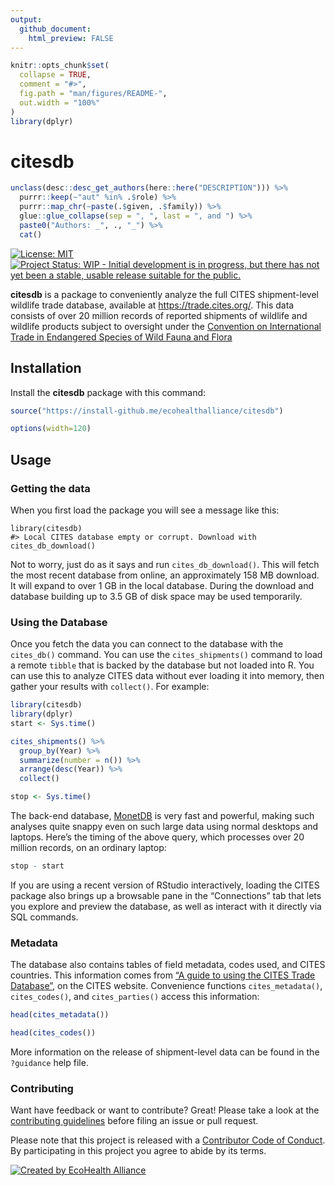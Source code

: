 ```yaml
---
output:
  github_document:
    html_preview: FALSE
---
```


<!-- README.md is generated from README.Rmd. Please edit that file -->

```r
knitr::opts_chunk$set(
  collapse = TRUE,
  comment = "#>",
  fig.path = "man/figures/README-",
  out.width = "100%"
)
library(dplyr)
```
# citesdb

```r
unclass(desc::desc_get_authors(here::here("DESCRIPTION"))) %>%
  purrr::keep(~"aut" %in% .$role) %>%
  purrr::map_chr(~paste(.$given, .$family)) %>%
  glue::glue_collapse(sep = ", ", last = ", and ") %>%
  paste0("Authors: _", ., "_") %>%
  cat()
```

[![License: MIT](https://img.shields.io/badge/License-MIT-blue.svg){data-external="1"}](https://opensource.org/licenses/MIT)
[![Project Status: WIP - Initial development is in progress, but there has not yet been a stable, usable release suitable for the public.](http://www.repostatus.org/badges/latest/wip.svg){data-external="1"}](http://www.repostatus.org/#wip)

**citesdb** is a package to conveniently analyze the full CITES shipment-level wildlife trade database, available at <https://trade.cites.org/>. This data consists of over 20 million records of reported shipments of wildlife and wildlife
products subject to oversight under the [Convention on International Trade in Endangered Species of Wild Fauna and Flora](https://www.cites.org)

## Installation

Install the **citesdb** package with this command:

```r
source("https://install-github.me/ecohealthalliance/citesdb")
```

```r
options(width=120)
```

## Usage

### Getting the data

When you first load the package you will see a message like this:

    library(citesdb)
    #> Local CITES database empty or corrupt. Download with cites_db_download()

Not to worry, just do as it says and run `cites_db_download()`.  This will
fetch the most recent database from online, an approximately 158 MB download.
It will expand to over 1 GB in the local database. During
the download and database building up to 3.5 GB of disk space may be used temporarily.

### Using the Database

Once you fetch the data you can connect to the database with the `cites_db()`
command.  You can use the
`cites_shipments()` command to load a remote `tibble` that is backed by the
database but not loaded into R.  You can use this
to analyze CITES data without ever loading it into memory, then gather your
results with `collect()`. For example:

```r
library(citesdb)
library(dplyr)
start <- Sys.time()

cites_shipments() %>%
  group_by(Year) %>%
  summarize(number = n()) %>%
  arrange(desc(Year)) %>%
  collect()

stop <- Sys.time()
```

The back-end database, [MonetDB](https://monetdb.org) is very fast and powerful, making such
analyses quite snappy even on such large data using normal desktops and laptops. Here's the
timing of the above query, which processes over 20 million records, on an ordinary laptop:

```r
stop - start
```

If you are using a recent version of RStudio interactively, loading the CITES package also brings
up a browsable pane in the "Connections" tab that lets you explore and preview
the database, as well as interact with it directly via SQL commands.

### Metadata

The database also contains tables of field metadata, codes used, and CITES countries. This information
comes from ["A guide to using the CITES Trade Database"](https://trade.cites.org/cites_trade_guidelines/en-CITES_Trade_Database_Guide.pdf),
on the CITES website.  Convenience functions `cites_metadata()`, `cites_codes()`, and `cites_parties()`
access this information:

```r
head(cites_metadata())

head(cites_codes())
```

More information on the release of shipment-level data can be found in the
`?guidance` help file.

### Contributing

Want have feedback or want to contribute? Great! Please take a look at the [contributing guidelines](https://github.com/ecohealthalliance/citesdb/blob/master/.github/CONTRIBUTING.md) before filing an issue or pull request.

Please note that this project is released with a [Contributor Code of Conduct](https://github.com/ecohealthalliance/citesdb/blob/master/.github/CODE_OF_CONDUCT.md). By participating in this project you agree to abide by its terms.

[![Created by EcoHealth Alliance](https://github.com/ecohealthalliance/citesdb/blob/master/inst/img/eha-footer.png)](https://www.ecohealthalliance.org/)
